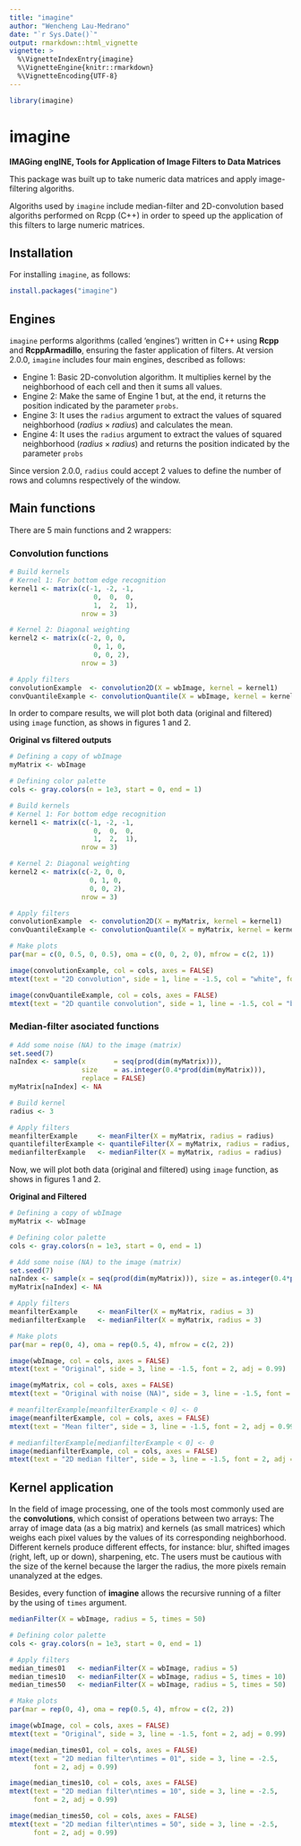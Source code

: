 ---
title: "imagine"
author: "Wencheng Lau-Medrano"
date: "`r Sys.Date()`"
output: rmarkdown::html_vignette
vignette: >
  %\VignetteIndexEntry{imagine}
  %\VignetteEngine{knitr::rmarkdown}
  %\VignetteEncoding{UTF-8}
---

```{r, echo=FALSE}
library(imagine)
```


# imagine

**IMAGing engINE, Tools for Application of Image Filters to Data Matrices**

This package was built up to take numeric data matrices and apply image-filtering algoriths.

Algoriths used by `imagine` include median-filter and 2D-convolution based algoriths performed on Rcpp (C++) in order to speed up the application of this filters to large numeric matrices.


## Installation

For installing `imagine`, as follows:

```{r, eval=FALSE}
install.packages("imagine")
```

## Engines
`imagine` performs algorithms (called 'engines') written in C++ using **Rcpp** and **RcppArmadillo**, ensuring the faster application of filters. At version 2.0.0, `imagine` includes four main engines, described as follows:

* Engine 1: Basic 2D-convolution algorithm. It multiplies kernel by the neighborhood of each cell and then it sums all values.
* Engine 2: Make the same of Engine 1 but, at the end, it returns the position indicated by the parameter `probs`.
* Engine 3: It uses the `radius` argument to extract the values of squared neighborhood ($radius \times radius$) and calculates the mean.
* Engine 4: It uses the `radius` argument to extract the values of squared neighborhood ($radius \times radius$) and returns the position indicated by the parameter `probs`

Since version 2.0.0, `radius` could accept 2 values to define the number of rows and columns respectively of the window.

## Main functions

There are 5 main functions and 2 wrappers:

### Convolution functions
```{r, eval=FALSE}
# Build kernels
# Kernel 1: For bottom edge recognition
kernel1 <- matrix(c(-1, -2, -1,
                     0,  0,  0,
                     1,  2,  1), 
                  nrow = 3)

# Kernel 2: Diagonal weighting
kernel2 <- matrix(c(-2, 0, 0,
                     0, 1, 0,
                     0, 0, 2), 
                  nrow = 3)

# Apply filters
convolutionExample  <- convolution2D(X = wbImage, kernel = kernel1)
convQuantileExample <- convolutionQuantile(X = wbImage, kernel = kernel2, probs = 0.1)
```

In order to compare results, we will plot both data (original and filtered) using `image` function, as shows in figures 1 and 2.

**Original vs filtered outputs**

```{r, message=FALSE, fig.height=6, fig.width=5.33, fig.cap = "Figure 1: 2D vs 2D quantile convolutions", results='hide', fig.pos="h", echo=FALSE}

# Defining a copy of wbImage
myMatrix <- wbImage

# Defining color palette
cols <- gray.colors(n = 1e3, start = 0, end = 1)

# Build kernels
# Kernel 1: For bottom edge recognition
kernel1 <- matrix(c(-1, -2, -1,
                     0,  0,  0,
                     1,  2,  1), 
                  nrow = 3)

# Kernel 2: Diagonal weighting
kernel2 <- matrix(c(-2, 0, 0,
                    0, 1, 0,
                    0, 0, 2), 
                  nrow = 3)

# Apply filters
convolutionExample  <- convolution2D(X = myMatrix, kernel = kernel1)
convQuantileExample <- convolutionQuantile(X = myMatrix, kernel = kernel2, probs = 0.1)

# Make plots
par(mar = c(0, 0.5, 0, 0.5), oma = c(0, 0, 2, 0), mfrow = c(2, 1))

image(convolutionExample, col = cols, axes = FALSE)
mtext(text = "2D convolution", side = 1, line = -1.5, col = "white", font = 2, adj = 0.99)

image(convQuantileExample, col = cols, axes = FALSE)
mtext(text = "2D quantile convolution", side = 1, line = -1.5, col = "black", font = 2, adj = 0.99)
```


### Median-filter asociated functions
```{r, eval=FALSE}
# Add some noise (NA) to the image (matrix)
set.seed(7)
naIndex <- sample(x       = seq(prod(dim(myMatrix))), 
                  size    = as.integer(0.4*prod(dim(myMatrix))), 
                  replace = FALSE)
myMatrix[naIndex] <- NA

# Build kernel
radius <- 3

# Apply filters
meanfilterExample     <- meanFilter(X = myMatrix, radius = radius)
quantilefilterExample <- quantileFilter(X = myMatrix, radius = radius, probs = 0.1)
medianfilterExample   <- medianFilter(X = myMatrix, radius = radius)

```

Now, we will plot both data (original and filtered) using `image` function, as shows in figures 1 and 2.

**Original and Filtered**

```{r, message=FALSE, fig.height=5, fig.width=7.5, fig.cap = "Figure 2: Basic filters comparison", results='hide', fig.pos="h", echo=FALSE}
# Defining a copy of wbImage
myMatrix <- wbImage

# Defining color palette
cols <- gray.colors(n = 1e3, start = 0, end = 1)

# Add some noise (NA) to the image (matrix)
set.seed(7)
naIndex <- sample(x = seq(prod(dim(myMatrix))), size = as.integer(0.4*prod(dim(myMatrix))))
myMatrix[naIndex] <- NA

# Apply filters
meanfilterExample     <- meanFilter(X = myMatrix, radius = 3)
medianfilterExample   <- medianFilter(X = myMatrix, radius = 3)

# Make plots
par(mar = rep(0, 4), oma = rep(0.5, 4), mfrow = c(2, 2))

image(wbImage, col = cols, axes = FALSE)
mtext(text = "Original", side = 3, line = -1.5, font = 2, adj = 0.99)

image(myMatrix, col = cols, axes = FALSE)
mtext(text = "Original with noise (NA)", side = 3, line = -1.5, font = 2, adj = 0.99)

# meanfilterExample[meanfilterExample < 0] <- 0
image(meanfilterExample, col = cols, axes = FALSE)
mtext(text = "Mean filter", side = 3, line = -1.5, font = 2, adj = 0.99)

# medianfilterExample[medianfilterExample < 0] <- 0
image(medianfilterExample, col = cols, axes = FALSE)
mtext(text = "2D median filter", side = 3, line = -1.5, font = 2, adj = 0.99)
```

## Kernel application

In the field of image processing, one of the tools most commonly used are the **convolutions**, which consist of operations between two arrays: The array of image data (as a big matrix) and kernels (as small matrices) which weighs each pixel values by the values of its corresponding neighborhood. Different kernels produce different effects, for instance: blur, shifted images (right, left, up or down), sharpening, etc. The users must be cautious with the size of the kernel because the larger the radius, the more pixels remain unanalyzed at the edges.

Besides, every function of **imagine** allows the recursive running of a filter by the using of `times` argument.

```{r, eval=FALSE}
medianFilter(X = wbImage, radius = 5, times = 50)
```


```{r, message=FALSE, fig.height=5, fig.width=7.5, fig.cap = "Figure 3: Filters with several time settings", results='hide', fig.pos="h", echo=FALSE}
# Defining color palette
cols <- gray.colors(n = 1e3, start = 0, end = 1)

# Apply filters
median_times01   <- medianFilter(X = wbImage, radius = 5)
median_times10   <- medianFilter(X = wbImage, radius = 5, times = 10)
median_times50   <- medianFilter(X = wbImage, radius = 5, times = 50)

# Make plots
par(mar = rep(0, 4), oma = rep(0.5, 4), mfrow = c(2, 2))

image(wbImage, col = cols, axes = FALSE)
mtext(text = "Original", side = 3, line = -1.5, font = 2, adj = 0.99)

image(median_times01, col = cols, axes = FALSE)
mtext(text = "2D median filter\ntimes = 01", side = 3, line = -2.5, 
      font = 2, adj = 0.99)

image(median_times10, col = cols, axes = FALSE)
mtext(text = "2D median filter\ntimes = 10", side = 3, line = -2.5, 
      font = 2, adj = 0.99)

image(median_times50, col = cols, axes = FALSE)
mtext(text = "2D median filter\ntimes = 50", side = 3, line = -2.5, 
      font = 2, adj = 0.99)
```

